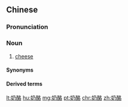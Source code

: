 ==Chinese==
{{zh-forms}}

===Pronunciation===
{{zh-pron
|m=nǎi酪
|c=naai5 lok6,naai5 lok3
|mn=ni-lo̍k
|cat=n
}}

===Noun===
{{zh-noun}}

# [[cheese]]

====Synonyms====
{{zh-dial}}

====Derived terms====
{{zh-der|奶酪火鍋|奶酪皮|奶酪蛋糕|藍紋奶酪|硬奶酪|羊奶酪|軟奶酪|半軟奶酪|山羊奶酪|奶油奶酪|鄉村奶酪|新奶酪}}

[[lt:奶酪]]
[[hu:奶酪]]
[[mg:奶酪]]
[[pt:奶酪]]
[[chr:奶酪]]
[[zh:奶酪]]